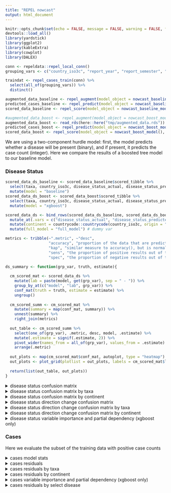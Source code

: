 ```yaml
---
title: "REPEL nowcast"
output: html_document
---
```


```r
knitr::opts_chunk$set(echo = FALSE, message = FALSE, warning = FALSE, fig.width = 10, fig.height = 10)
devtools::load_all()
library(yardstick)
library(ggplot2)
library(kableExtra)
library(cowplot)
library(DALEX)

conn <- repeldata::repel_local_conn()
grouping_vars <- c("country_iso3c", "report_year", "report_semester", "disease", "disease_population", "taxa")

traindat <- repel_cases_train(conn) %>%
  select(all_of(grouping_vars)) %>%
  distinct()
```

```r
augmented_data_baseline <- repel_augment(model_object = nowcast_baseline_model(), conn = conn, newdata = traindat)
predicted_cases_baseline <- repel_predict(model_object = nowcast_baseline_model(), newdata = augmented_data_baseline)
scored_data_baseline <- repel_score(model_object = nowcast_baseline_model(), augmented_data = augmented_data_baseline, predicted_cases = predicted_cases_baseline)

#augmented_data_boost <- repel_augment(model_object = nowcast_boost_model(), conn = conn, newdata = traindat)
augmented_data_boost <- read_rds(here::here("tmp/augmented_data.rds"))
predicted_cases_boost <- repel_predict(model_object = nowcast_boost_model(), newdata = augmented_data_boost)
scored_data_boost <- repel_score(model_object = nowcast_boost_model(), augmented_data = augmented_data_boost, predicted_cases = predicted_cases_boost)
```

We are using a two-component hurdle model: first, the model predicts whether a disease will be present (binary), and if present, it predicts the case count (integer). Here we compare the results of a boosted tree model to our baseline model.

### Disease Status
```r
scored_data_ds_baseline <- scored_data_baseline$scored_tibble %>% 
  select(taxa, country_iso3c, disease_status_actual, disease_status_predicted, disease_status_dirchange_actual, disease_status_dirchange_predicted) %>% 
  mutate(model = "baseline")
scored_data_ds_boost <- scored_data_boost$scored_tibble %>% 
  select(taxa, country_iso3c, disease_status_actual, disease_status_predicted, disease_status_dirchange_actual, disease_status_dirchange_predicted) %>% 
  mutate(model = "xgboost")

scored_data_ds <- bind_rows(scored_data_ds_baseline, scored_data_ds_boost) %>% 
  mutate_at(.vars = c("disease_status_actual", "disease_status_predicted", "disease_status_dirchange_actual", "disease_status_dirchange_predicted"), as.factor) %>% 
  mutate(continent = countrycode::countrycode(country_iso3c, origin = "iso3c", destination = "continent")) %>% 
  mutate(full_model = "full_model") # dummy var

metrics <- tribble(~".metric", ~"desc",
                   "accuracy", "proportion of the data that are predicted correctly",
                   "kap", "similar measure to accuracy(), but is normalized by the accuracy that would be expected by chance alone and is very useful when one or more classes have large frequency distributions.",
                   "sens", "the proportion of positive results out of the number of samples which were actually positive.",
                   "spec", "the proportion of negative results out of the number of samples which were actually negative")

ds_summary <- function(grp_var, truth, estimate){
  
  cm_scored_mat <- scored_data_ds %>% 
    mutate(lab = paste(model, get(grp_var), sep = " - ")) %>% 
    group_by_at(c("model", "lab", grp_var)) %>% 
    conf_mat(truth = truth, estimate = estimate) %>% 
    ungroup()
  
  cm_scored_summ <- cm_scored_mat %>% 
    mutate(summary = map(conf_mat, summary)) %>% 
    unnest(summary) %>% 
    right_join(metrics)
  
  out_table <- cm_scored_summ %>% 
    select(one_of(grp_var), .metric, desc, model, .estimate) %>% 
    mutate(.estimate = signif(.estimate, 2)) %>% 
    pivot_wider(names_from = all_of(grp_var), values_from = .estimate) %>% 
    arrange(.metric)
  
  out_plots <- map(cm_scored_mat$conf_mat, autoplot, type = "heatmap")
  out_plots <- plot_grid(plotlist = out_plots, labels = cm_scored_mat$lab, label_size = 8)
  
  return(list(out_table, out_plots))
}

```

<details>
<summary>disease status confusion matrix</summary>
```r
out_full_model <- ds_summary("full_model", truth = "disease_status_actual", estimate = "disease_status_predicted")
out_full_model[[1]]  %>% 
    kbl() %>% 
    collapse_rows(columns = 1:2, valign = "middle") %>% 
    kable_styling() 
out_full_model[[2]]
```
</details>

<details>
<summary>disease status confusion matrix by taxa</summary>
```r
out_full_model_taxa <- ds_summary("taxa",  truth = "disease_status_actual", estimate = "disease_status_predicted")
out_full_model_taxa[[1]] %>% 
  select(-desc) %>% 
    kbl() %>% 
    collapse_rows(columns = 1, valign = "middle") %>% 
    kable_styling() 
out_full_model_taxa[[2]]
```
</details>

<details>
<summary>disease status confusion matrix by continent</summary>
```r
out_full_model_continent <- ds_summary("continent",  truth = "disease_status_actual", estimate = "disease_status_predicted")
out_full_model_continent[[1]]  %>% 
    select(-desc) %>% 
    kbl() %>% 
    collapse_rows(columns = 1, valign = "middle") %>% 
    kable_styling() 
out_full_model_continent[[2]]
```
</details>

<details>
<summary>disease status direction change confusion matrix</summary>
```r
out_full_model_dc <- ds_summary("full_model", truth = "disease_status_dirchange_actual", estimate = "disease_status_dirchange_predicted")
out_full_model_dc[[1]]  %>% 
    kbl() %>% 
    collapse_rows(columns = 1:2, valign = "middle") %>% 
    kable_styling() 
out_full_model_dc[[2]]
```
Note there are baseline cases where disease status is positive but cases are NA, which are imputed in the model as 0. 
</details>

<details>
<summary>disease status direction change confusion matrix by taxa</summary>
```r
out_taxa_dc <- ds_summary("taxa", truth = "disease_status_dirchange_actual", estimate = "disease_status_dirchange_predicted")
out_taxa_dc[[1]]  %>% 
    select(-desc) %>% 
    kbl() %>% 
    collapse_rows(columns = 1, valign = "middle") %>% 
    kable_styling() 
out_taxa_dc[[2]]
```
</details>

<details>
<summary>disease status direction change confusion matrix by continent</summary>
```r
out_continent_dc <- ds_summary("continent", truth = "disease_status_dirchange_actual", estimate = "disease_status_dirchange_predicted")
out_continent_dc[[1]]  %>% 
    select(-desc) %>% 
    kbl() %>% 
    collapse_rows(columns = 1, valign = "middle") %>% 
    kable_styling() 
out_continent_dc[[2]]
```
</details>

<details>
<summary>disease status variable importance and partial dependency (xgboost only) </summary>
```r
# Load model
boost_mod_disease_status <- xgb.load(here::here("models/boost_mod_disease_status.model"))
# Load data
boost_train_disease_status <- read_rds(here::here("models/boost_train_disease_status.rds"))

importance_disease_status <- xgboost::xgb.importance(feature_names = colnames(boost_train_disease_status$data), model = boost_mod_disease_status)
head(importance_disease_status, n = 12)

top_vars <- importance_disease_status$Feature[1:12]

explainer_disease_status <- DALEX::explain(
  model = boost_mod_disease_status,
  data = boost_train_disease_status$data,
  y = boost_train_disease_status$label,
  predict_function = predict,
  label = "disease status"
)

pd_disease_status <- map(top_vars, function(var){
  var_resp <- model_profile(explainer_disease_status, variable =  var , type = "partial")
plot(var_resp, geom = "profiles") +
  labs(title = "", subtitle = "")
})
plot_grid(plotlist = pd_disease_status)

```
</details>

### Cases
Here we evaluate the subset of the training data with positive case counts

<details>
<summary>cases model stats</summary>
```r
scored_data_cs_baseline <- scored_data_baseline$scored_tibble %>% 
  select(disease, taxa, country_iso3c, cases_actual, cases_predicted, cases_dirchange_actual, cases_dirchange_predicted, cases_error) %>% 
  mutate(model = "baseline") %>% 
  drop_na(cases_actual) 
scored_data_cs_boost <- scored_data_boost$scored_tibble%>% 
  select(disease, taxa, country_iso3c, cases_actual, cases_predicted, cases_dirchange_actual, cases_dirchange_predicted, cases_error) %>% 
  mutate(model = "xgboost") %>% 
   drop_na(cases_actual) 

scored_data_cs <- bind_rows(scored_data_cs_baseline, scored_data_cs_boost) %>% 
  mutate(continent = countrycode::countrycode(country_iso3c, origin = "iso3c", destination = "continent")) %>% 
  mutate(full_model = "full_model") # dummy var

scored_data_cs %>% 
  group_by(model) %>% 
  yardstick::metrics(, truth = cases_actual, estimate = cases_predicted)
```
</details>

<details>
<summary>cases residuals</summary>
```r
scored_data_cs %>%
  ggplot(., aes(x = cases_actual, y = cases_predicted, color = log10(cases_error))) +
  geom_point(alpha = 0.5) +
  facet_wrap(model ~ .) +
  scale_y_log10(limits = c(1, max(c(scored_data_cs$cases_actual, scored_data_cs$cases_predicted)))) +
  scale_x_log10(limits = c(1, max(c(scored_data_cs$cases_actual, scored_data_cs$cases_predicted)))) +
  scale_color_viridis_c() +
  theme_bw()
```
</details>

<details>
<summary>cases residuals by taxa</summary>
```r
scored_data_cs %>%
  ggplot(., aes(x = cases_actual, y = cases_predicted, color = log10(cases_error))) +
  geom_point(alpha = 0.5) +
  facet_grid(model ~ taxa) +
  scale_y_log10(limits = c(1, max(c(scored_data_cs$cases_actual, scored_data_cs$cases_predicted)))) +
  scale_x_log10(limits = c(1, max(c(scored_data_cs$cases_actual, scored_data_cs$cases_predicted)))) +
  scale_color_viridis_c() +
  theme_bw()
```
</details>

<details>
<summary>cases residuals by continent</summary>
```r
scored_data_cs %>%
  ggplot(., aes(x = cases_actual, y = cases_predicted, color = log10(cases_error))) +
  geom_point(alpha = 0.5) +
  facet_grid(model ~ continent) +
  scale_y_log10(limits = c(1, max(c(scored_data_cs$cases_actual, scored_data_cs$cases_predicted)))) +
  scale_x_log10(limits = c(1, max(c(scored_data_cs$cases_actual, scored_data_cs$cases_predicted)))) +
  scale_color_viridis_c() +
  theme_bw()
```
</details>


<details>
<summary>cases variable importance and partial dependency (xgboost only) </summary>
```r
# Load model
boost_mod_cases <- xgb.load(here::here("models/boost_mod_cases.model"))
# Load data
boost_train_cases <- read_rds(here::here("models/boost_train_cases.rds"))

importance_cases <- xgboost::xgb.importance(feature_names = colnames(boost_train_cases$data), model = boost_mod_cases)
head(importance_cases, n = 12)

top_vars <- importance_cases$Feature[1:12]

explainer_cases <- DALEX::explain(
  model = boost_mod_cases,
  data = boost_train_cases$data,
  y = boost_train_cases$label,
  predict_function = predict,
  label = "disease status"
)

pd_cases <- map(top_vars, function(var){
  var_resp <- model_profile(explainer_cases, variable =  var , type = "partial")
plot(var_resp, geom = "profiles") +
  labs(title = "", subtitle = "")
})
plot_grid(plotlist = pd_cases)
```
</details>

<details>
<summary>cases residuals by select disease</summary>
```r
importance_cases_disease <- importance_cases %>% 
  filter(str_starts(Feature, "disease_")) %>% 
  slice(1:5) %>% 
  mutate(disease = str_remove(Feature, "disease_")) %>% 
  pull(disease)

scored_data_cs %>% 
  filter(disease %in% importance_cases_disease) %>% 
    ggplot(., aes(x = cases_actual, y = cases_predicted, color = log10(cases_error))) +
  geom_point(alpha = 0.5) +
  facet_grid(model ~ disease) +
  scale_y_log10(limits = c(1, max(c(scored_data_cs$cases_actual, scored_data_cs$cases_predicted)))) +
  scale_x_log10(limits = c(1, max(c(scored_data_cs$cases_actual, scored_data_cs$cases_predicted)))) +
  scale_color_viridis_c() +
  theme_bw()


```
</details>
